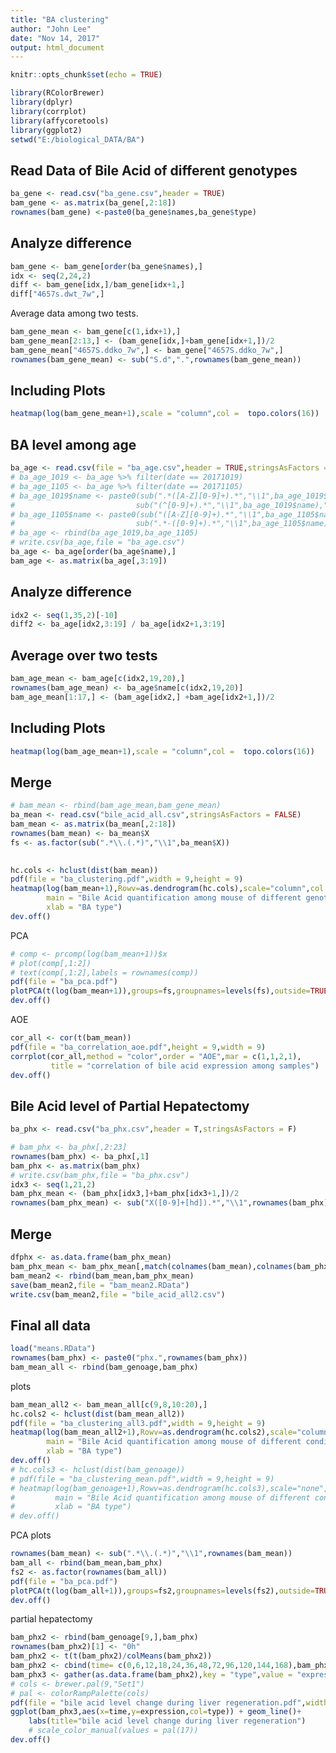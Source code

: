 ```yaml
---
title: "BA clustering"
author: "John Lee"
date: "Nov 14, 2017"
output: html_document
---
```


```r
knitr::opts_chunk$set(echo = TRUE)
```
```r
library(RColorBrewer)
library(dplyr)
library(corrplot)
library(affycoretools)
library(ggplot2)
setwd("E:/biological_DATA/BA")
```

## Read Data of Bile Acid of different genotypes

```r
ba_gene <- read.csv("ba_gene.csv",header = TRUE)
bam_gene <- as.matrix(ba_gene[,2:18])
rownames(bam_gene) <-paste0(ba_gene$names,ba_gene$type)
```

## Analyze difference
```r
bam_gene <- bam_gene[order(ba_gene$names),]
idx <- seq(2,24,2)
diff <- bam_gene[idx,]/bam_gene[idx+1,]
diff["4657s.dwt_7w",]
```

Average data among two tests.
```r
bam_gene_mean <- bam_gene[c(1,idx+1),]
bam_gene_mean[2:13,] <- (bam_gene[idx,]+bam_gene[idx+1,])/2
bam_gene_mean["4657S.ddko_7w",] <- bam_gene["4657S.ddko_7w",]
rownames(bam_gene_mean) <- sub("S.d",".",rownames(bam_gene_mean))
```

## Including Plots

```r
heatmap(log(bam_gene_mean+1),scale = "column",col =  topo.colors(16))
```

## BA level among age
```r
ba_age <- read.csv(file = "ba_age.csv",header = TRUE,stringsAsFactors = FALSE)
# ba_age_1019 <- ba_age %>% filter(date == 20171019)
# ba_age_1105 <- ba_age %>% filter(date == 20171105)
# ba_age_1019$name <- paste0(sub(".*([A-Z][0-9]+).*","\\1",ba_age_1019$name),".",
#                           sub("(^[0-9]+).*","\\1",ba_age_1019$name),"w")
# ba_age_1105$name <- paste0(sub("([A-Z][0-9]+).*","\\1",ba_age_1105$name),".",
#                           sub(".*-([0-9]+).*","\\1",ba_age_1105$name),"w")
# ba_age <- rbind(ba_age_1019,ba_age_1105)
# write.csv(ba_age,file = "ba_age.csv")
ba_age <- ba_age[order(ba_age$name),]
bam_age <- as.matrix(ba_age[,3:19])
```
## Analyze difference
```r
idx2 <- seq(1,35,2)[-10]
diff2 <- ba_age[idx2,3:19] / ba_age[idx2+1,3:19]
```
## Average over two tests
```r
bam_age_mean <- bam_age[c(idx2,19,20),]
rownames(bam_age_mean) <- ba_age$name[c(idx2,19,20)]
bam_age_mean[1:17,] <- (bam_age[idx2,] +bam_age[idx2+1,])/2
```
## Including Plots

```r
heatmap(log(bam_age_mean+1),scale = "column",col =  topo.colors(16))
```
## Merge
```r
# bam_mean <- rbind(bam_age_mean,bam_gene_mean)
ba_mean <- read.csv("bile_acid_all.csv",stringsAsFactors = FALSE)
bam_mean <- as.matrix(ba_mean[,2:18])
rownames(bam_mean) <- ba_mean$X
fs <- as.factor(sub(".*\\.(.*)","\\1",ba_mean$X))
  
```
  
```r
hc.cols <- hclust(dist(bam_mean))
pdf(file = "ba_clustering.pdf",width = 9,height = 9)
heatmap(log(bam_mean+1),Rowv=as.dendrogram(hc.cols),scale="column",col =  topo.colors(16),
        main = "Bile Acid quantification among mouse of different genotype and age",
        xlab = "BA type")
dev.off()
```

PCA
```r
# comp <- prcomp(log(bam_mean+1))$x
# plot(comp[,1:2])
# text(comp[,1:2],labels = rownames(comp))
pdf(file = "ba_pca.pdf")
plotPCA(t(log(bam_mean+1)),groups=fs,groupnames=levels(fs),outside=TRUE)
dev.off()
```
AOE
```r
cor_all <- cor(t(bam_mean))
pdf(file = "ba_correlation_aoe.pdf",height = 9,width = 9)
corrplot(cor_all,method = "color",order = "AOE",mar = c(1,1,2,1),
         title = "correlation of bile acid expression among samples")
dev.off()
```

## Bile Acid level of Partial Hepatectomy
```r
ba_phx <- read.csv("ba_phx.csv",header = T,stringsAsFactors = F)

# bam_phx <- ba_phx[,2:23]
rownames(bam_phx) <- ba_phx[,1]
bam_phx <- as.matrix(bam_phx)
# write.csv(bam_phx,file = "ba_phx.csv")
idx3 <- seq(1,21,2)
bam_phx_mean <- (bam_phx[idx3,]+bam_phx[idx3+1,])/2
rownames(bam_phx_mean) <- sub("X([0-9]+[hd]).*","\\1",rownames(bam_phx)[idx3])
```

## Merge
```r
dfphx <- as.data.frame(bam_phx_mean)
bam_phx_mean <- bam_phx_mean[,match(colnames(bam_mean),colnames(bam_phx_mean))]
bam_mean2 <- rbind(bam_mean,bam_phx_mean)
save(bam_mean2,file = "bam_mean2.RData")
write.csv(bam_mean2,file = "bile_acid_all2.csv")
```  
## Final all data
```r
load("means.RData")
rownames(bam_phx) <- paste0("phx.",rownames(bam_phx))
bam_mean_all <- rbind(bam_genoage,bam_phx)
```
plots
```r
bam_mean_all2 <- bam_mean_all[c(9,8,10:20),]
hc.cols2 <- hclust(dist(bam_mean_all2))
pdf(file = "ba_clustering_all3.pdf",width = 9,height = 9)
heatmap(log(bam_mean_all2+1),Rowv=as.dendrogram(hc.cols2),scale="column",col =  topo.colors(16),
        main = "Bile Acid quantification among mouse of different conditions",
        xlab = "BA type")
dev.off()
# hc.cols3 <- hclust(dist(bam_genoage))
# pdf(file = "ba_clustering_mean.pdf",width = 9,height = 9)
# heatmap(log(bam_genoage+1),Rowv=as.dendrogram(hc.cols3),scale="none",col =  topo.colors(16),
#         main = "Bile Acid quantification among mouse of different conditions",
#         xlab = "BA type")
# dev.off()
```
PCA plots
```r
rownames(bam_mean) <- sub(".*\\.(.*)","\\1",rownames(bam_mean))
bam_all <- rbind(bam_mean,bam_phx)
fs2 <- as.factor(rownames(bam_all))
pdf(file = "ba_pca.pdf")
plotPCA(t(log(bam_all+1)),groups=fs2,groupnames=levels(fs2),outside=TRUE)
dev.off()
```
partial hepatectomy
```r
bam_phx2 <- rbind(bam_genoage[9,],bam_phx)
rownames(bam_phx2)[1] <- "0h"
bam_phx2 <- t(t(bam_phx2)/colMeans(bam_phx2))
bam_phx2 <- cbind(time= c(0,6,12,18,24,36,48,72,96,120,144,168),bam_phx2)
bam_phx3 <- gather(as.data.frame(bam_phx2),key = "type",value = "expression",-time)
# cols <- brewer.pal(9,"Set1")
# pal <- colorRampPalette(cols)
pdf(file = "bile acid level change during liver regeneration.pdf",width = 9)
ggplot(bam_phx3,aes(x=time,y=expression,col=type)) + geom_line()+
    labs(title="bile acid level change during liver regeneration")
    # scale_color_manual(values = pal(17))
dev.off()
```
